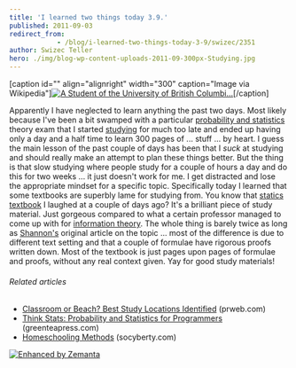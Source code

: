 ```yaml
---
title: 'I learned two things today 3.9.'
published: 2011-09-03
redirect_from: 
            - /blog/i-learned-two-things-today-3-9/swizec/2351
author: Swizec Teller
hero: ./img/blog-wp-content-uploads-2011-09-300px-Studying.jpg
---
```

\[caption id="" align="alignright" width="300" caption="Image via Wikipedia"][![A Student of the University of British Columbi...](./img/blog-wp-content-uploads-2011-09-300px-Studying.jpg "A Student of the University of British Columbi...")](http://commons.wikipedia.org/wiki/File:Studying.jpg)\[/caption]

Apparently I have neglected to learn anything the past two days. Most likely because I've been a bit swamped with a particular [probability and statistics](http://en.wikipedia.org/wiki/Probability_and_statistics "Probability and statistics") theory exam that I started [studying](http://en.wikipedia.org/wiki/Study_skills "Study skills") for much too late and ended up having only a day and a half time to learn 300 pages of ... stuff ... by heart. I guess the main lesson of the past couple of days has been that I _suck_ at studying and should really make an attempt to plan these things better. But the thing is that slow studying where people study for a couple of hours a day and do this for two weeks ... it just doesn't work for me. I get distracted and lose the appropriate mindset for a specific topic. Specifically today I learned that some textbooks are superbly lame for studying from. You know that [statics textbook](http://swizec.com/blog/i-learned-two-things-today-30-8/swizec/2308 "I learned two things today 30.8.") I laughed at a couple of days ago? It's a brilliant piece of study material. Just gorgeous compared to what a certain professor managed to come up with for [information theory](http://en.wikipedia.org/wiki/Information_theory "Information theory"). The whole thing is barely twice as long as [Shannon's](http://en.wikipedia.org/wiki/Claude_Shannon "Claude Shannon") original article on the topic ... most of the difference is due to different text setting and that a couple of formulae have rigorous proofs written down. Most of the textbook is just pages upon pages of formulae and proofs, without any real context given. Yay for good study materials!

###### Related articles

- [Classroom or Beach? Best Study Locations Identified](http://www.prweb.com/releases/prweb2011/8/prweb8749837.htm) (prweb.com)
- [Think Stats: Probability and Statistics for Programmers](http://greenteapress.com/thinkstats/html/index.html) (greenteapress.com)
- [Homeschooling Methods](http://socyberty.com/education/homeschooling-methods-2/) (socyberty.com)

[![Enhanced by Zemanta](http://img.zemanta.com/zemified_e.png?x-id=a1397f1a-b638-43c6-ba7c-3766672c0005)](http://www.zemanta.com/ "Enhanced by Zemanta")